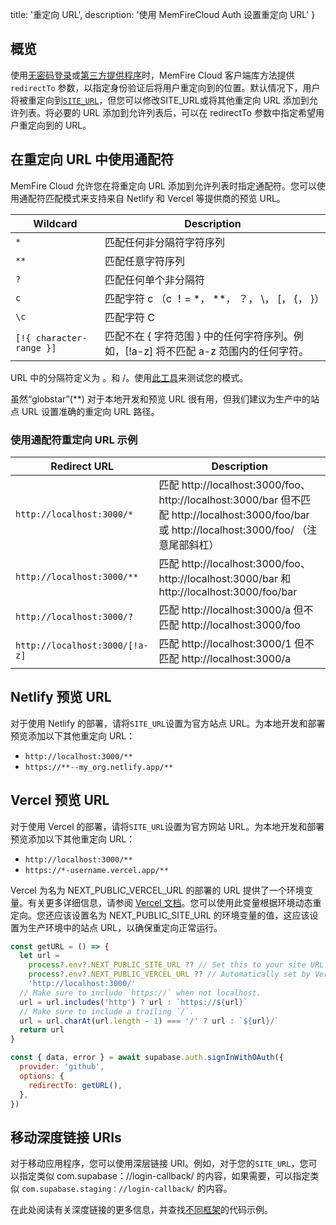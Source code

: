
title: '重定向 URL',
description: '使用 MemFireCloud Auth 设置重定向 URL'
}


## 概览


使用[无密码登录](/docs/reference/javascript/auth-signinwithotp)或[第三方提供程序](/docs/reference/javascript/auth-signinwithoauth#sign-in-using-a-third-party-provider-with-redirect)时，MemFire Cloud 客户端库方法提供 `redirectTo` 参数，以指定身份验证后将用户重定向到的位置。默认情况下，用户将被重定向到[`SITE_URL`](/docs/reference/auth/config#site_url)，但您可以修改SITE_URL或将其他重定向 URL 添加到允许列表。将必要的 URL 添加到允许列表后，可以在 redirectTo 参数中指定希望用户重定向到的 URL。

## 在重定向 URL 中使用通配符
MemFire Cloud 允许您在将重定向 URL 添加到允许列表时指定通配符。您可以使用通配符匹配模式来支持来自 Netlify 和 Vercel 等提供商的预览 URL。

| Wildcard                 | Description                                                                                                                                |
| ------------------------ | ------------------------------------------------------------------------------------------------------------------------------------------ |
| `*`                      | 匹配任何非分隔符字符序列                                                                                           |
| `**`                     | 匹配任意字符序列                                                                                                         |
| `?`                      | 匹配任何单个非分隔符                                                                                                 |
| `c`                      | 匹配字符 c （c ！= *， **， ？， \， [， {， }）                                                                              |
| `\c`                     | 匹配字符 C                                                                                                                        |
| `[!{ character-range }]` | 匹配不在 { 字符范围 } 中的任何字符序列。例如，[!a-z] 将不匹配 a-z 范围内的任何字符。 |


URL 中的分隔符定义为 。和 /。使用[此工具](https://www.digitalocean.com/community/tools/glob?comments=true&glob=http%3A%2F%2Flocalhost%3A3000%2F%2A%2A&matches=false&tests=http%3A%2F%2Flocalhost%3A3000&tests=http%3A%2F%2Flocalhost%3A3000%2F&tests=http%3A%2F%2Flocalhost%3A3000%2F%3Ftest%3Dtest&tests=http%3A%2F%2Flocalhost%3A3000%2Ftest-test%3Ftest%3Dtest&tests=http%3A%2F%2Flocalhost%3A3000%2Ftest%2Ftest%3Ftest%3Dtest)来测试您的模式。

<Admonition type="note" label="推荐">

虽然“globstar”(**) 对于本地开发和预览 URL 很有用，但我们建议为生产中的站点 URL 设置准确的重定向 URL 路径。

</Admonition>

### 使用通配符重定向 URL 示例

| Redirect URL                   | Description                                                                                                                                                        |
| ------------------------------ | ------------------------------------------------------------------------------------------------------------------------------------------------------------------ |
| `http://localhost:3000/*`      | 匹配 http://localhost:3000/foo、http://localhost:3000/bar 但不匹配 http://localhost:3000/foo/bar 或 http://localhost:3000/foo/ （注意尾部斜杠） |
| `http://localhost:3000/**`     | 匹配 http://localhost:3000/foo、http://localhost:3000/bar 和 http://localhost:3000/foo/bar                                                               |
| `http://localhost:3000/?`      | 匹配 http://localhost:3000/a 但不匹配 http://localhost:3000/foo                                                                                              |
| `http://localhost:3000/[!a-z]` | 匹配 http://localhost:3000/1 但不匹配 http://localhost:3000/a                                                                                               |

## Netlify 预览 URL

对于使用 Netlify 的部署，请将`SITE_URL`设置为官方站点 URL。为本地开发和部署预览添加以下其他重定向 URL：

- `http://localhost:3000/**`
- `https://**--my_org.netlify.app/**`

## Vercel 预览 URL

对于使用 Vercel 的部署，请将`SITE_URL`设置为官方网站 URL。为本地开发和部署预览添加以下其他重定向 URL：

- `http://localhost:3000/**`
- `https://*-username.vercel.app/**`


Vercel 为名为 NEXT_PUBLIC_VERCEL_URL 的部署的 URL 提供了一个环境变量。有关更多详细信息，请参阅 [Vercel 文档](https://vercel.com/docs/concepts/projects/environment-variables#system-environment-variables)。您可以使用此变量根据环境动态重定向。您还应该设置名为 NEXT_PUBLIC_SITE_URL 的环境变量的值，这应该设置为生产环境中的站点 URL，以确保重定向正常运行。


```js
const getURL = () => {
  let url =
    process?.env?.NEXT_PUBLIC_SITE_URL ?? // Set this to your site URL in production env.
    process?.env?.NEXT_PUBLIC_VERCEL_URL ?? // Automatically set by Vercel.
    'http://localhost:3000/'
  // Make sure to include `https://` when not localhost.
  url = url.includes('http') ? url : `https://${url}`
  // Make sure to include a trailing `/`.
  url = url.charAt(url.length - 1) === '/' ? url : `${url}/`
  return url
}

const { data, error } = await supabase.auth.signInWithOAuth({
  provider: 'github',
  options: {
    redirectTo: getURL(),
  },
})
```

## 移动深度链接 URIs


对于移动应用程序，您可以使用深层链接 URI。例如，对于您的`SITE_URL`，您可以指定类似 com.supabase：//login-callback/ 的内容，如果需要，可以指定类似 `com.supabase.staging：//login-callback/` 的内容。


在此处阅读有关深度链接的更多信息，并查找[不同框架](/docs/guides/auth/native-mobile-deep-linking)的代码示例。




